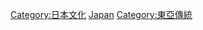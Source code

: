 {{Commons category|Traditions of Japan}}

[[Category:日本文化|Category:日本文化]]
[[Category:各國傳統|Japan]]
[[Category:東亞傳統|Category:東亞傳統]]